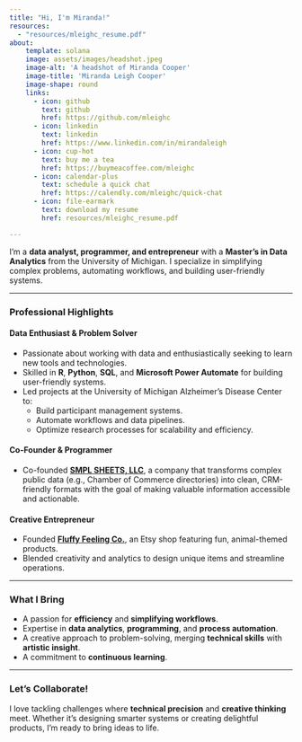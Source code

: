 ```yaml
---
title: "Hi, I'm Miranda!"
resources:
  - "resources/mleighc_resume.pdf"
about:
    template: solana
    image: assets/images/headshot.jpeg
    image-alt: 'A headshot of Miranda Cooper'
    image-title: 'Miranda Leigh Cooper'
    image-shape: round
    links:
      - icon: github
        text: github
        href: https://github.com/mleighc
      - icon: linkedin
        text: linkedin
        href: https://www.linkedin.com/in/mirandaleigh
      - icon: cup-hot
        text: buy me a tea
        href: https://buymeacoffee.com/mleighc
      - icon: calendar-plus
        text: schedule a quick chat
        href: https://calendly.com/mleighc/quick-chat
      - icon: file-earmark
        text: download my resume
        href: resources/mleighc_resume.pdf

---
```


I’m a **data analyst, programmer, and entrepreneur** with a **Master’s in Data Analytics** from the University of Michigan. I specialize in simplifying complex problems, automating workflows, and building user-friendly systems.  

---

### Professional Highlights  

#### **Data Enthusiast & Problem Solver**
- Passionate about working with data and enthusiastically seeking to learn new tools and technologies.  
- Skilled in **R**, **Python**, **SQL**, and **Microsoft Power Automate** for building user-friendly systems.  
- Led projects at the University of Michigan Alzheimer’s Disease Center to:  
  - Build participant management systems.  
  - Automate workflows and data pipelines.  
  - Optimize research processes for scalability and efficiency.

#### **Co-Founder & Programmer**   
- Co-founded [**SMPL SHEETS, LLC**](https://www.smplsheets.com/), a company that transforms complex public data (e.g., Chamber of Commerce directories) into clean, CRM-friendly formats with the goal of making valuable information accessible and actionable.

#### **Creative Entrepreneur**   
- Founded [**Fluffy Feeling Co.**](https://fluffyfeelingco.etsy.com), an Etsy shop featuring fun, animal-themed products.  
- Blended creativity and analytics to design unique items and streamline operations.  

---

### What I Bring  
- A passion for **efficiency** and **simplifying workflows**.  
- Expertise in **data analytics**, **programming**, and **process automation**.  
- A creative approach to problem-solving, merging **technical skills** with **artistic insight**.  
- A commitment to **continuous learning**.

---

### Let’s Collaborate!  
I love tackling challenges where **technical precision** and **creative thinking** meet. Whether it’s designing smarter systems or creating delightful products, I’m ready to bring ideas to life.  
